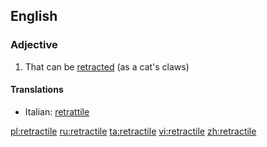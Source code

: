 ==English==

===Adjective===
{{en-adj}}

# That can be [[retract]]ed (as a cat's claws)

====Translations====
{{top}}
*Italian: [[retrattile]]
{{mid}}

{{bottom}}

[[pl:retractile]]
[[ru:retractile]]
[[ta:retractile]]
[[vi:retractile]]
[[zh:retractile]]